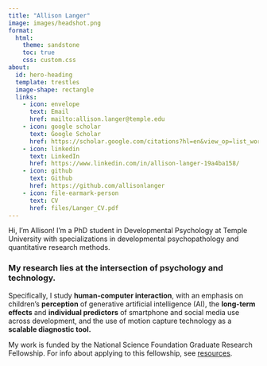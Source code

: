 ```yaml
---
title: "Allison Langer"
image: images/headshot.png
format:
  html:
    theme: sandstone
    toc: true
    css: custom.css 
about:
  id: hero-heading
  template: trestles
  image-shape: rectangle
  links:
    - icon: envelope
      text: Email
      href: mailto:allison.langer@temple.edu 
    - icon: google scholar
      text: Google Scholar
      href: https://scholar.google.com/citations?hl=en&view_op=list_works&gmla=AGd7smG8jGwpGP0QntRuPt8_iJ_HQUfuenSmtKGkFOmjxg3XhxDAf7HlN7jJbkQxucrFEhMP5sUYndgfmDv9dA&user=J0tVJ5wAAAAJ
    - icon: linkedin
      text: LinkedIn
      href: https://www.linkedin.com/in/allison-langer-19a4ba158/
    - icon: github
      text: Github
      href: https://github.com/allisonlanger
    - icon: file-earmark-person
      text: CV
      href: files/Langer_CV.pdf
---
```


::: {#hero-heading}
Hi, I'm Allison! I'm a PhD student in Developmental Psychology at Temple University with specializations in developmental psychopathology and quantitative research methods.

### My research lies at the intersection of psychology and technology.

Specifically, I study **human-computer interaction**, with an emphasis on children's **perception** of generative artificial intelligence (AI), the **long-term effects** and **individual predictors** of smartphone and social media use across development, and the use of motion capture technology as a **scalable diagnostic tool.**

My work is funded by the National Science Foundation Graduate Research Fellowship. For info about applying to this fellowship, see [resources](resources.qmd).
:::
